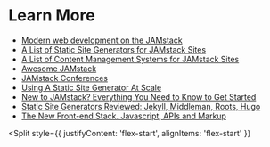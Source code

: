 
# Learn More

* [Modern web development on the JAMstack](https://www.netlify.com/pdf/oreilly-modern-web-development-on-the-jamstack.pdf)
* [A List of Static Site Generators for JAMstack Sites](https://www.staticgen.com/)
* [A List of Content Management Systems for JAMstack Sites](https://headlesscms.org)
* [Awesome JAMstack](https://github.com/automata/awesome-jamstack)
* [JAMstack Conferences](https://jamstackconf.com/)
* [Using A Static Site Generator At Scale](https://www.smashingmagazine.com/2016/08/using-a-static-site-generator-at-scale-lessons-learned/)
* [New to JAMstack? Everything You Need to Know to Get Started](https://snipcart.com/blog/jamstack)
* [Static Site Generators Reviewed: Jekyll, Middleman, Roots, Hugo](https://www.smashingmagazine.com/2015/11/static-website-generators-jekyll-middleman-roots-hugo-review/)
* [The New Front-end Stack. Javascript, APIs and Markup](https://vimeo.com/163522126)

<Split
  style={{
    justifyContent: 'flex-start',
    alignItems: 'flex-start'
  }}
>
  <Resources />
</Split>
